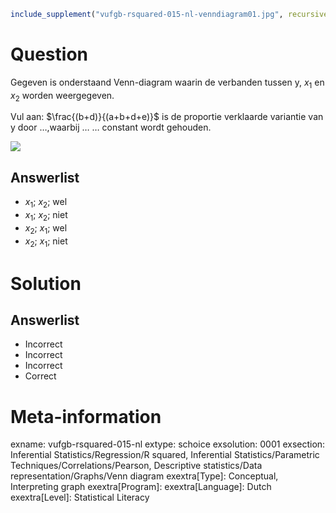 ```{r, echo = FALSE, results = "hide"}
include_supplement("vufgb-rsquared-015-nl-venndiagram01.jpg", recursive = TRUE)
```

Question
========

Gegeven is onderstaand Venn-diagram waarin de verbanden tussen y, $x_{1}$ en $x_{2}$ worden weergegeven.

Vul aan: $\frac{(b+d)}{(a+b+d+e)}$ is de proportie verklaarde variantie van y door ...,waarbij ...  ... constant wordt gehouden.


![](vufgb-rsquared-015-nl-venndiagram01.jpg)
  
Answerlist
----------
* $x_{1}$; $x_{2}$; wel
* $x_{1}$; $x_{2}$; niet
* $x_{2}$; $x_{1}$; wel
* $x_{2}$; $x_{1}$; niet


Solution
========

Answerlist
----------
* Incorrect
* Incorrect
* Incorrect
* Correct

Meta-information
================
exname: vufgb-rsquared-015-nl
extype: schoice
exsolution: 0001
exsection: Inferential Statistics/Regression/R squared, Inferential Statistics/Parametric Techniques/Correlations/Pearson, Descriptive statistics/Data representation/Graphs/Venn diagram
exextra[Type]: Conceptual, Interpreting graph
exextra[Program]: 
exextra[Language]: Dutch
exextra[Level]: Statistical Literacy